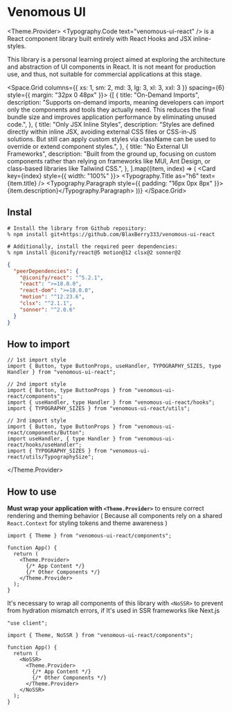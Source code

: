 
<Meta title="Overview" />

# Venomous UI

<Theme.Provider>
<Typography.Code text="venomous-ui-react" /> is a React component library built entirely with React Hooks and JSX
inline-styles.

This library is a personal learning project aimed at exploring the architecture and abstraction of UI components in
React. It is not meant for production use, and thus, not suitable for commercial applications at this stage.

<Space.Grid columns={{ xs: 1, sm: 2, md: 3, lg: 3, xl: 3, xxl: 3 }} spacing={6} style={{ margin: "32px 0 48px" }}>
  {[
    {
      title: "On-Demand Imports",
      description:
        "Supports on-demand imports, meaning developers can import only the components and tools they actually need. This reduces the final bundle size and improves application performance by eliminating unused code.",
    },
    {
      title: "Only JSX Inline Styles",
      description:
        "Styles are defined directly within inline JSX, avoiding external CSS files or CSS-in-JS solutions. But still can apply custom styles via className can be used to override or extend component styles.",
    },
    {
      title: "No External UI Frameworks",
      description:
        "Built from the ground up, focusing on custom components rather than relying on frameworks like MUI, Ant Design, or class-based libraries like Tailwind CSS.",
    },
  ].map((item, index) => (
    <Card key={index} style={{ width: "100%" }}>
      <Typography.Title as="h6" text={item.title} />
      <Typography.Paragraph style={{ padding: "16px 0px 8px" }}>{item.description}</Typography.Paragraph>
    </Card>
  ))}
</Space.Grid>

## Instal

```shell
# Install the library from Github repository:
% npm install git+https://github.com/BlaxBerry333/venomous-ui-react

# Additionally, install the required peer dependencies:
% npm install @iconify/react@5 motion@12 clsx@2 sonner@2
```

```json
{
  "peerDependencies": {
    "@iconify/react": "^5.2.1",
    "react": ">=18.0.0",
    "react-dom": ">=18.0.0",
    "motion": "^12.23.6",
    "clsx": "^2.1.1",
    "sonner": "^2.0.6"
  }
}
```

## How to import

```tsx
// 1st import style
import { Button, type ButtonProps, useHandler, TYPOGRAPHY_SIZES, type Handler } from "venomous-ui-react";

// 2nd import style
import { Button, type ButtonProps } from "venomous-ui-react/components";
import { useHandler, type Handler } from "venomous-ui-react/hooks";
import { TYPOGRAPHY_SIZES } from "venomous-ui-react/utils";

// 3rd import style
import { Button, type ButtonProps } from "venomous-ui-react/components/Button";
import useHandler, { type Handler } from "venomous-ui-react/hooks/useHandler";
import { TYPOGRAPHY_SIZES } from "venomous-ui-react/utils/TypographySize";
```

</Theme.Provider>

## How to use

**Must wrap your application with `<Theme.Provider>`** to ensure correct rendering and theming behavior ( Because all components rely on a shared `React.Context` for styling tokens and theme awareness )

```tsx
import { Theme } from "venomous-ui-react/components";

function App() {
  return (
    <Theme.Provider>
      {/* App Content */}
      {/* Other Components */}
    </Theme.Provider>
  );
}
```

It's necessary to wrap all components of this library with `<NoSSR>` to prevent from hydration mismatch errors, if It's used in SSR frameworks like Next.js

```tsx
"use client";

import { Theme, NoSSR } from "venomous-ui-react/components";

function App() {
  return (
    <NoSSR>
      <Theme.Provider>
        {/* App Content */}
        {/* Other Components */}
      </Theme.Provider>
    </NoSSR>
  );
}
```
